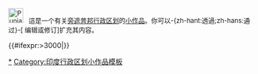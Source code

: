 <div class="notice metadata" id="stub" style="font-size: small;">[[File:Punjab locator map.svg|30px]] &nbsp;&nbsp;這是一个有关[[旁遮普邦行政区划]]的[[Wikipedia:小作品|小作品]]。你可以-{zh-hant:透過;zh-hans:通过}-<span class="plainlinks">[{{fullurl:{{FULLPAGENAME}}|action=edit}} 编辑或修订]</span>扩充其内容。</div><includeonly>[[Category:旁遮普邦行政区划小作品|{{PAGENAME}}]]{{#ifexpr:{{PAGESIZE:{{FULLPAGENAME}}|R}}>3000|[[Category:字数已超过3000字节的小作品|{{PAGENAME}}]]}}</includeonly><noinclude>

[[Category:旁遮普邦行政区划小作品|*]]
[[Category:印度行政区划小作品模板]]
</noinclude>